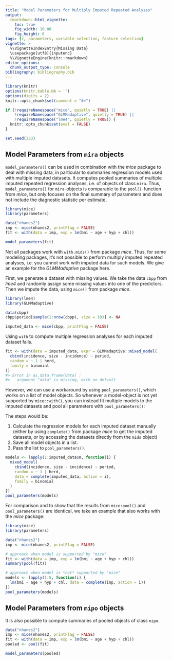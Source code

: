 ```yaml
---
title: "Model Parameters for Multiply Imputed Repeated Analyses"
output: 
  rmarkdown::html_vignette:
    toc: true
    fig_width: 10.08
    fig_height: 6
tags: [r, parameters, variable selection, feature selection]
vignette: >
  %\VignetteIndexEntry{Missing Data}
  \usepackage[utf8]{inputenc}
  %\VignetteEngine{knitr::rmarkdown}
editor_options: 
  chunk_output_type: console
bibliography: bibliography.bib
---
```


```r
library(knitr)
options(knitr.kable.NA = '')
options(digits = 2)
knitr::opts_chunk$set(comment = "#>")

if (!requireNamespace("mice", quietly = TRUE) ||
    !requireNamespace("GLMMadaptive", quietly = TRUE) ||
    !requireNamespace("lme4", quietly = TRUE)) {
  knitr::opts_chunk$set(eval = FALSE)
}

set.seed(333)
```

## Model Parameters from `mira` objects

`model_parameters()` can be used in combination with the *mice* package to deal with missing data, in particular to summaries regression models used with multiple imputed datasets. It computes pooled summaries of multiple imputed repeated regression analyses, i.e. of objects of class `mira`. Thus, `model_parameters()` for `mira`-objects is comparable to the `pool()`-function from *mice*, but only focuses on the final summary of parameters and does not include the diagnostic statistic per estimate.

```r
library(mice)
library(parameters)

data("nhanes2")
imp <- mice(nhanes2, printFlag = FALSE)
fit <- with(data = imp, exp = lm(bmi ~ age + hyp + chl))

model_parameters(fit)
```

Not all packages work with `with.mids()` from package *mice*. Thus, for some modeling packages, it's not possible to perform multiply imputed repeated analyses, i.e. you cannot work with imputed data for such models. We give an example for the *GLMMadaptive* package here.

First, we generate a dataset with missing values. We take the data `cbpp` from *lme4* and randomly assign some missing values into one of the predictors. Then we impute the data, using `mice()` from package *mice*.

```r
library(lme4)
library(GLMMadaptive)

data(cbpp)
cbpp$period[sample(1:nrow(cbpp), size = 10)] <- NA

imputed_data <- mice(cbpp, printFlag = FALSE)
```

Using `with` to compute multiple regression analyses for each imputed dataset fails.

```r
fit <- with(data = imputed_data, expr = GLMMadaptive::mixed_model(
  cbind(incidence, size - incidence) ~ period,
  random = ~ 1 | herd,
  family = binomial
))
#> Error in as.data.frame(data) : 
#>   argument "data" is missing, with no default
```

However, we can use a workaround by using `pool_parameters()`, which works on a list of model objects. So whenever a model-object is not yet supported by `mice::with()`, you can instead fit multiple models to the imputed datasets and pool all parameters with `pool_parameters()`:

The steps would be:

1. Calculate the regression models for each imputed dataset manually (either by using `complete()` from package *mice* to get the imputed datasets, or by accessing the datasets directly from the `mids` object)
2. Save all model objects in a list.
3. Pass the list to `pool_parameters()`. 

```r
models <- lapply(1:imputed_data$m, function(i) {
  mixed_model(
    cbind(incidence, size - incidence) ~ period,
    random = ~ 1 | herd,
    data = complete(imputed_data, action = i),
    family = binomial
  )
})
pool_parameters(models)
```

For comparison and to show that the results from `mice:pool()` and `pool_parameters()` are identical, we take an example that also works with the _mice_ package:

```r
library(mice)
library(parameters)

data("nhanes2")
imp <- mice(nhanes2, printFlag = FALSE)

# approach when model is supported by "mice"
fit <- with(data = imp, exp = lm(bmi ~ age + hyp + chl))
summary(pool(fit))

# approach when model is *not* supported by "mice"
models <- lapply(1:5, function(i) {
  lm(bmi ~ age + hyp + chl, data = complete(imp, action = i))
})
pool_parameters(models)
```


## Model Parameters from `mipo` objects

It is also possible to compute summaries of pooled objects of class `mipo`.

```r
data("nhanes2")
imp <- mice(nhanes2, printFlag = FALSE)
fit <- with(data = imp, exp = lm(bmi ~ age + hyp + chl))
pooled <- pool(fit)

model_parameters(pooled)
```
